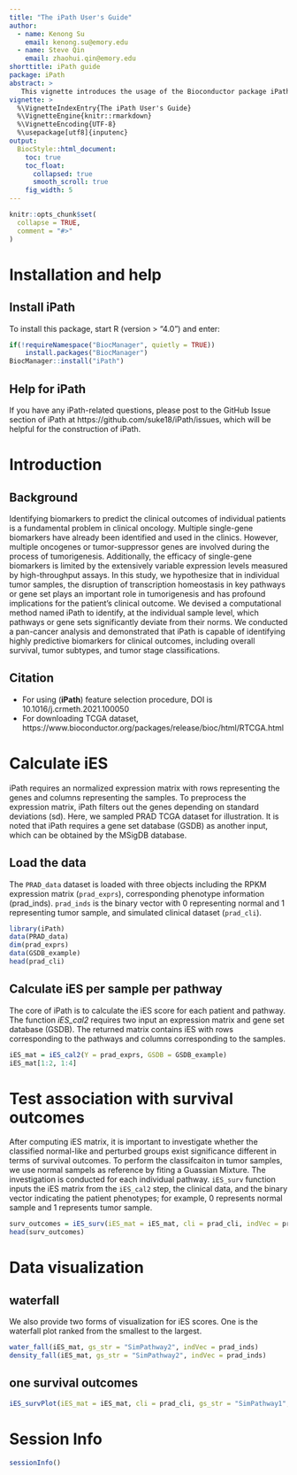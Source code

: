 ```yaml
---
title: "The iPath User's Guide"
author:  
  - name: Kenong Su
    email: kenong.su@emory.edu
  - name: Steve Qin
    email: zhaohui.qin@emory.edu
shorttitle: iPath guide
package: iPath
abstract: >
   This vignette introduces the usage of the Bioconductor package iPath (individualized pathway analysis), which is capable of identifying highly predictive biomarkers for clinical outcomes. It includes two major steps: calculating the personalized iES for each sample and each pathway, and investigating whether stratified tumor samples are associated with clinical. Here, we introduce iPath, or individual-level pathway analysis, to quantify the magnitude of alteration occurring for a particular pathway at the individual sample level. Our goal is to understand cancer one tumor sample at a time outcomes. 
vignette: >
  %\VignetteIndexEntry{The iPath User's Guide}
  %\VignetteEngine{knitr::rmarkdown}
  %\VignetteEncoding{UTF-8}
  %\usepackage[utf8]{inputenc}
output:
  BiocStyle::html_document:
    toc: true
    toc_float:
      collapsed: true
      smooth_scroll: true
    fig_width: 5
---
```

<style type="text/css">
  pre:not([class]) {
    background-color: white;
  }
  .tocify-subheader > .tocify-item {
  text-indent: 2px;}
</style>


```r
knitr::opts_chunk$set(
  collapse = TRUE,
  comment = "#>"
)
```

\vspace{.1in}
# Installation and help

## Install iPath
To install this package, start R (version  > "4.0") and enter:

```r
if(!requireNamespace("BiocManager", quietly = TRUE))
    install.packages("BiocManager")
BiocManager::install("iPath")
```

## Help for iPath
If you have any iPath-related  questions, please post to the GitHub Issue section of iPath at https://github.com/suke18/iPath/issues, which will be helpful for the construction of iPath. 

# Introduction
## Background

Identifying biomarkers to predict the clinical outcomes of individual patients is a fundamental problem in clinical oncology. Multiple single-gene biomarkers have already been identified and used in the clinics. However, multiple oncogenes or tumor-suppressor genes are involved during the process of tumorigenesis. Additionally, the efficacy of single-gene biomarkers is limited by the extensively variable expression levels measured by high-throughput assays. In this study, we hypothesize that in individual tumor samples, the disruption of transcription homeostasis in key pathways or gene set plays an important role in tumorigenesis and has profound implications for the patient’s clinical outcome. We devised a computational method named iPath to identify, at the individual sample level, which pathways or gene sets significantly deviate from their norms. We conducted a pan-cancer analysis and demonstrated that iPath is capable of identifying highly predictive biomarkers for clinical outcomes, including overall survival, tumor subtypes, and tumor stage classifications.

## Citation
- For using (**iPath**) feature selection procedure, DOI is 10.1016/j.crmeth.2021.100050
- For downloading TCGA dataset, https://www.bioconductor.org/packages/release/bioc/html/RTCGA.html


# Calculate iES
iPath requires an normalized expression matrix with rows representing the genes and columns representing the samples. To preprocess the expression matrix, iPath filters out the genes depending on standard deviations (sd). Here, we sampled PRAD TCGA dataset for illustration. It is noted that iPath requires a gene set database (GSDB) as another input, which can be obtained by the MSigDB database. 

## Load the data
The `PRAD_data` dataset is loaded with three objects including the RPKM expression matrix (`prad_exprs`), corresponding phenotype information (prad_inds). `prad_inds` is the binary vector with 0 representing normal and 1 representing tumor sample, and simulated clinical dataset (`prad_cli`).
```r
library(iPath)
data(PRAD_data)
dim(prad_exprs)
data(GSDB_example)
head(prad_cli)
```

## Calculate iES per sample per pathway
The core of iPath is to calculate the iES score for each patient and pathway. The function *iES_cal2* requires two input an expression matrix and gene set database (GSDB). The returned matrix contains iES with rows corresponding to the pathways and columns corresponding to the samples. 

```r
iES_mat = iES_cal2(Y = prad_exprs, GSDB = GSDB_example)
iES_mat[1:2, 1:4]
```

# Test association with survival outcomes
After computing iES matrix, it is important to investigate whether the classified normal-like and perturbed groups exist significance different in terms of survival outcomes. To perform the classifcaiton in tumor samples, we use normal sampels as reference by fiting a Guassian Mixture. The investigation is conducted for each individual pathway. `iES_surv` function inputs the iES matrix from the `iES_cal2` step, the clinical data, and the binary vector indicating the patient phenotypes; for example, 0 represents normal sample and 1 represents tumor sample. 
```r
surv_outcomes = iES_surv(iES_mat = iES_mat, cli = prad_cli, indVec = prad_inds)
head(surv_outcomes)
```
# Data visualization
## waterfall 
We also provide two forms of visualization for iES scores. One is the waterfall plot ranked from the smallest to the largest. 
```r
water_fall(iES_mat, gs_str = "SimPathway2", indVec = prad_inds)
density_fall(iES_mat, gs_str = "SimPathway2", indVec = prad_inds)
```

## one survival outcomes
```r
iES_survPlot(iES_mat = iES_mat, cli = prad_cli, gs_str = "SimPathway1", indVec = prad_inds, title = TRUE)
```

# Session Info
```r
sessionInfo()
```


